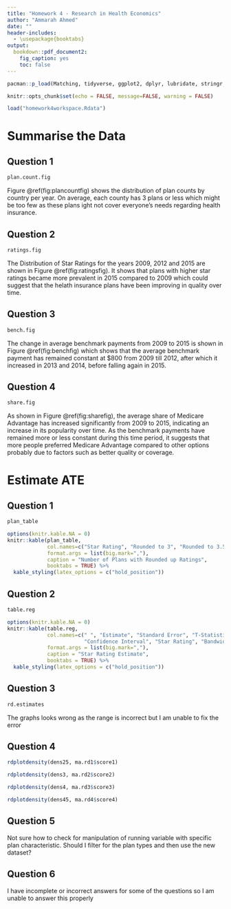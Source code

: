 ```yaml
---
title: "Homework 4 - Research in Health Economics"
author: "Ammarah Ahmed"
date: ""
header-includes:
  - \usepackage{booktabs}
output: 
  bookdown::pdf_document2:
    fig_caption: yes
    toc: false
---
```

```r
pacman::p_load(Matching, tidyverse, ggplot2, dplyr, lubridate, stringr, readxl, readr, data.table, gdata, scales, kableExtra, modelsummary, fixest, imputeTS, rdrobust, rddensity)
```

```r
knitr::opts_chunk$set(echo = FALSE, message=FALSE, warning = FALSE)
```

```r
load("homework4workspace.Rdata")
```

# Summarise the Data

## Question 1

```r
plan.count.fig
```


Figure \@ref(fig:plancountfig) shows the distribution of plan counts by country per year. On average, each county has 3 plans or less which might be too few as these plans ight not cover everyone's needs regarding health insurance. 

\newpage 

## Question 2

```r
ratings.fig
```


The Distribution of Star Ratings for the years 2009, 2012 and 2015 are shown in Figure \@ref(fig:ratingsfig). It shows that plans with higher star ratings became more prevalent in 2015 compared to 2009 which could suggest that the helath insurance plans have been improving in quality over time. 

\newpage

## Question 3

```r
bench.fig
```


The change in average benchmark payments from 2009 to 2015 is shown in Figure \@ref(fig:benchfig) which shows that the average benchmark payment has remained constant at $800 from 2009 till 2012, after which it increased in 2013 and 2014, before falling again in 2015.

\newpage

## Question 4

```r
share.fig
```

As shown in Figure \@ref(fig:sharefig), the average share of Medicare Advantage has increased significantly from 2009 to 2015, indicating an increase in its popularity over time. As the benchmark payments have remained more or less constant during this time period, it suggests that more people preferred Medicare Advantage compared to other options probably due to factors such as better quality or coverage. 

\newpage

# Estimate ATE

## Question 1
```r
plan_table 
```

```r
options(knitr.kable.NA = 0)
knitr::kable(plan_table, 
             col.names=c("Star Rating", "Rounded to 3", "Rounded to 3.5", "Rounded to 4", "Rounded to 4.5", "Rounded to 5"),
             format.args = list(big.mark=","), 
             caption = "Number of Plans with Rounded up Ratings",
             booktabs = TRUE) %>%
  kable_styling(latex_options = c("hold_position"))
```

## Question 2
```r
table.reg
```
```r
options(knitr.kable.NA = 0)
knitr::kable(table.reg, 
             col.names=c(" ", "Estimate", "Standard Error", "T-Statistic", "P-value", "Confidence Interval",
                         "Confidence Interval", "Star Rating", "Bandwidth"),
             format.args = list(big.mark=","), 
             caption = "Star Rating Estimate",
             booktabs = TRUE) %>%
  kable_styling(latex_options = c("hold_position"))
```

\newpage 

## Question 3
```r
rd.estimates
```

The graphs looks wrong as the range is incorrect but I am unable to fix the error

\newpage 

## Question 4
```r
rdplotdensity(dens25, ma.rd1$score1)
```

```r
rdplotdensity(dens3, ma.rd2$score2)
```

```r
rdplotdensity(dens4, ma.rd3$score3)
```

```r
rdplotdensity(dens45, ma.rd4$score4)
```

\newpage 

## Question 5
Not sure how to check for manipulation of running variable with specific plan characteristic. Should I filter for the plan types and then use the new dataset? 

## Question 6
I have incomplete or incorrect answers for some of the questions so I am unable to answer this properly





